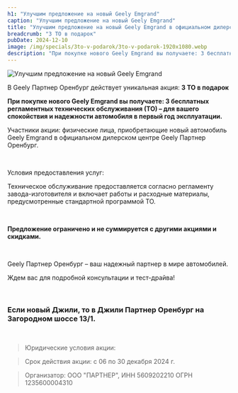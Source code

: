 ```yaml
---
h1: "Улучшим предложение на новый Geely Emgrand"
caption: "Улучшим предложение на новый Geely Emgrand"
title: "Улучшим предложение на новый Geely Emgrand в официальном дилерском центре Geely"
breadcrumb: "3 ТО в подарок"
pubDate: 2024-12-10
image: /img/specials/3to-v-podarok/3to-v-podarok-1920x1080.webp
description: "При покупке нового Geely Emgrand вы получаете: 3 бесплатных регламентных технических обслуживания (ТО) – для вашего спокойствия и надежности автомобиля в первый год эксплуатации."
---
```



<picture>
	<source media="(min-width: 1200px)" srcset="/img/specials/3to-v-podarok/3to-v-podarok-1920x1080.webp" />
	<source media="(min-width: 768px)" srcset="/img/specials/3to-v-podarok/3to-v-podarok-1920x1080.webp" />
	<source media="(min-width: 320px)" srcset="/img/specials/3to-v-podarok/3to-v-podarok-1920x1080.webp" />
	<img src="/img/specials/3to-v-podarok/3to-v-podarok-1920x1080.webp" class="w-full mb-10" alt="Улучшим предложение на новый Geely Emgrand" />
</picture>

В Geely  Партнер Оренбург действует уникальная акция: **3 ТО в подарок**

**При покупке нового Geely Emgrand вы получаете: 3 бесплатных регламентных технических обслуживания (ТО) – для вашего спокойствия и надежности автомобиля в первый год эксплуатации.**

Участники акции: физические лица, приобретающие новый автомобиль Geely Emgrand в официальном дилерском центре Geely Партнер Оренбург.

<br/>

Условия предоставления услуг:

Техническое обслуживание предоставляется согласно регламенту завода-изготовителя и включает работы и расходные материалы, предусмотренные стандартной программой ТО.

<br/>

**Предложение ограничено и не суммируется с другими акциями и скидками.**

<br/>

Geely  Партнер Оренбург – ваш надежный партнер в мире автомобилей.

Ждем вас для подробной консультации и тест-драйва!

<br/>

### **Если новый Джили, то в Джили Партнер Оренбург на Загородном шоссе 13/1.**

<br/>

<SpecialSalonsInfo dataTitle="Узнать подробнее<br>«Зимние шины в подарок»" />

> Юридические условия акции:

> Срок действия акции: с 06 по 30 декабря 2024 г.

> Организатор: ООО "ПАРТНЕР", ИНН 5609202210 ОГРН 1235600004310
